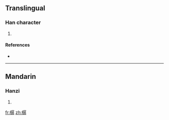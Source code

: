 ==Translingual==

===Han character===
{{Han char|rn=75|rad=木|as=12|sn=16|four=4794<sub>7</sub>|canj=木尸弓木 (DSND)}}

# {{defn|Han|sort=木12}}

====References====
* {{Han ref|kx=0552.030|dkj=15499|hdz=21296.180|uh=6A3C|ud=27196|bh=E9D7|bd=59863}}

----

==Mandarin==

===Hanzi===
{{cmn-hanzi|pin=[[zhēn]] ([[zhen1]])|wg=chen<sup>1</sup>}}

# {{defn|Mandarin|sort=木12}}

[[fr:樼]]
[[zh:樼]]